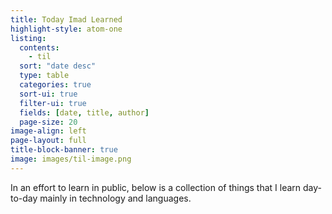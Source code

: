 ```yaml
---
title: Today Imad Learned
highlight-style: atom-one
listing:
  contents: 
    - til
  sort: "date desc"
  type: table
  categories: true
  sort-ui: true
  filter-ui: true
  fields: [date, title, author]
  page-size: 20
image-align: left
page-layout: full
title-block-banner: true
image: images/til-image.png
---
```


In an effort to learn in public, below is a collection of things that I learn day-to-day mainly in technology and languages.
